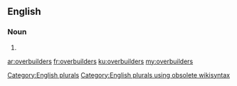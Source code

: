 ==English==

===Noun===
{{head|en}}

# {{plural of|overbuilder}}

[[Category:English plurals]][[Category:English plurals using obsolete wikisyntax]]

[[ar:overbuilders]]
[[fr:overbuilders]]
[[ku:overbuilders]]
[[my:overbuilders]]